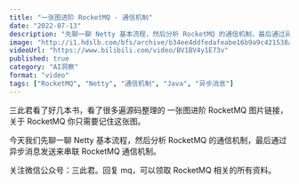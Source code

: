 ```yaml
---
title: "一张图进阶 RocketMQ - 通信机制"
date: "2022-07-13"
description: "先聊一聊 Netty 基本流程，然后分析 RocketMQ 的通信机制，最后通过异步消息发送来串联 RocketMQ 通信机制。"
image: "http://i1.hdslb.com/bfs/archive/b34ee4ddfedafeabe16b9a9c421538a06cec80c9.jpg"
videoUrl: "https://www.bilibili.com/video/BV1BV4y1E73v"
published: true
category: "AI洞察"
format: "video"
tags: ["RocketMQ", "Netty", "通信机制", "Java", "异步消息"]
---
```


三此君看了好几本书，看了很多遍源码整理的 一张图进阶 RocketMQ 图片链接，关于 RocketMQ 你只需要记住这张图。

今天我们先聊一聊 Netty 基本流程，然后分析 RocketMQ 的通信机制，最后通过异步消息发送来串联 RocketMQ 通信机制。

关注微信公众号：三此君。回复 mq，可以领取 RocketMQ 相关的所有资料。
